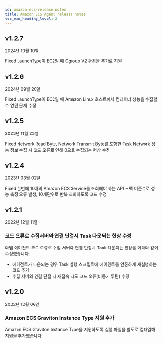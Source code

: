 ```yaml
---
id: amazon-ecs-release-notes
title: Amazon ECS Agent release notes
toc_max_heading_level: 2
---
```


## v1.2.7

2024년 10월 10일

<Status priority='0'>Fixed</Status> LaunchType이 EC2일 때 Cgroup V2 환경을 추가로 지원

## v1.2.6

2024년 09월 20일

<Status priority='0'>Fixed</Status> LaunchType이 EC2일 때 Amazon Linux 호스트에서 컨테이너 성능을 수집할 수 없던 문제 수정

## v1.2.5

2023년 11월 23일

<Status>Fixed</Status> Network Read Byte, Network Transmit Byte를 포함한 Task Network 성능 정보 수집 시 코드 오류로 인해 0으로 수집되는 현상 수정

## v1.2.4

2023년 03월 02일

<Status>Fixed</Status> 한번에 10개의 Amazon ECS Service를 조회해야 하는 API 스펙 미준수로 성능 측정 오류 발생, 10개단위로 반복 조회하도록 코드 수정


## v1.2.1

2022년 12월 11일

### 코드 오류로 수집서버와 연결 단절시 Task 다운되는 현상 수정  

와탭 에이전트 코드 오류로 수집 서버와 연결 단절시 Task 다운되는 현상을 아래와 같이 수정했습니다. 
* 에이전트가 다운되는 경우 Task 실행 스크립트에 에이전트를 안전하게 재실행하는 코드 추가
* 수집 서버와 연결 단절 시 재접속 시도 코드 오류(비동기 루틴) 수정


## v1.2.0

2022년 12월 06일

### Amazon ECS Graviton Instance Type 지원 추가 

Amazon ECS Graviton Instance Type을 지원하도록 실행 파일을 별도로 컴파일해 지원을 추가했습니다.
